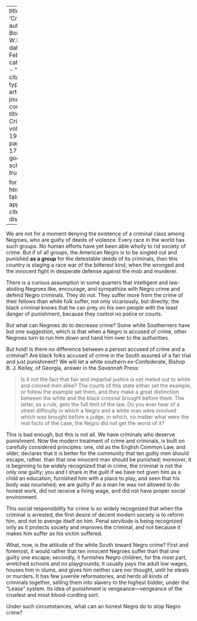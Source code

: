 
---
title: 'Crime'
author: Du Bois, W.E.B.
date: Feb. 1920
categories: 
  - ""
citation: 
  type: article-journal
  container-title: The Crisis
  volume: 19
  issue: 4
  page: 172-173
google-scholar: true

format:
  html:
    toc: false
    appendix-cite-as: display
---


We are not for a moment denying the existence of a criminal class among Negroes, who are guilty of deeds of violence. Every race in the world has such groups. No human efforts have yet been able wholly to rid society of crime. But if of all groups, the American Negro is to be singled out and punished **as a group** for the detestable deeds of its criminals, then this country is staging a race war of the bitterest kind, when the wronged and the innocent fight in desperate defense against the mob and murderer.

There is a curious assumption in some quarters that intelligent and law-abiding Negroes like, encourage, and sympathize with Negro crime and defend Negro criminals. They do not. They suffer more from the crime of their fellows than white folk suffer, not only vicariously, but directly; the black criminal knows that he can prey on his own people with the least danger of punishment, because they control no police or courts.

But what can Negroes do to decrease crime? Some white Southerners have but one suggestion, which is that when a Negro is accused of crime, other Negroes turn to run him down and hand him over to the authorities.



But hold! Is there no difference between a person accused of crime and a criminal? Are black folks accused of crime in the South assured of a fair trial and just punishment? We will let a white southern ex-Confederate, Bishop B. J. Keiley, of Georgia, answer in the *Savannah Press*:

> Is it not the fact that fair and impartial justice is not meted out to white and colored men alike? The courts of this state either set the example, or follow the example set them, and they make a great distinction between the white and the black criminal brought before them. The latter, as a rule, gets the full limit of the law. Do you ever hear of a street difficulty in which a Negro and a white man were involved which was brought before a judge, in which, no matter what were the real facts of the case, the Negro did not get the worst of it?

 This is bad enough, but this is not all. We have criminals who deserve punishment. Now the modern treatment of crime and criminals, is built on carefully considered principles: one, old as the English Common Law, and older, declares that it is better for the community that ten guilty men should escape, rather. than that one innocent man should be punished; moreover, it is beginning to be widely recognized that in crime, the criminal is not the only one guilty; you and I share in the guilt if we have not given him as a child an education, furnished him with a place to play, and seen that his body was nourished; we are guilty if as a man he was not allowed to do honest work, did not receive a living wage, and did not have proper social environment.

This social responsibility for crime is so widely recognized that when the criminal is arrested, the first desire of decent modern society is to reform him, and not to avenge itself on him. Penal servitude is being recognized only as it protects society and improves the criminal, and not because it makes him suffer as his victim suffered.

What, now, is the attitude of the white South toward Negro crime? First and foremost, it would rather that ten innocent Negroes suffer than that one guilty one escape; secondly, it furnishes Negro children, for the most part, wretched schools and no playgrounds; it usually pays the adult low wages, houses him in slums, and gives him neither care nor thought, until he steals or murders. It has few juvenile reformatories, and herds all kinds of criminals together, selling them into slavery to the highest bidder, under the "Lease" system. Its idea of punishment is vengeance---vengeance of the cruelest and most blood-curdling sort.

 Under such circumstances, what can an honest Negro do to stop Negro crime?

 
